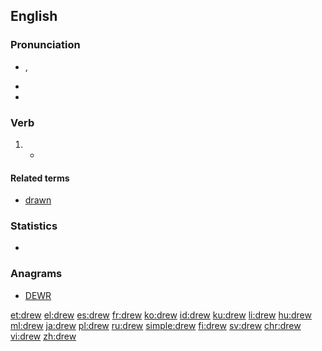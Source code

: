 {{also|Drew}}
==English==
{{wikipedia|dab=drew}}
===Pronunciation===
* {{enPR|dro͞o}}, {{IPA|/druː/}}
* {{audio|en-us-drew.ogg|Audio (US)}}
* {{rhymes|uː}}

===Verb===
{{head|en}}

# {{en-simple past of|draw}}
#* {{quote-book|year=1913|author=[[w:Robert Barr (writer)|Robert Barr]]
|title=Lord Stranleigh Abroad
|chapter=5|url=http://openlibrary.org/works/OL1796924W
|passage=Mr. Banks’ panama hat was in one hand, while the other '''drew''' a handkerchief across his perspiring brow.}}

====Related terms====
* [[drawn]]

===Statistics===
* {{rank|fellow|hardly|wind|594|drew|strength|opinion|according}}

===Anagrams===
* [[DEWR#English|DEWR]]

[[et:drew]]
[[el:drew]]
[[es:drew]]
[[fr:drew]]
[[ko:drew]]
[[id:drew]]
[[ku:drew]]
[[li:drew]]
[[hu:drew]]
[[ml:drew]]
[[ja:drew]]
[[pl:drew]]
[[ru:drew]]
[[simple:drew]]
[[fi:drew]]
[[sv:drew]]
[[chr:drew]]
[[vi:drew]]
[[zh:drew]]